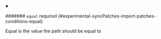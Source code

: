 
<details className="config-field" data-expandable="false" open>
<summary>

####### `equal` <span className="config-field-required" data-required="false">required</span> <span className="config-field-type"></span> <span className="config-field-default"></span> <span className="config-field-enum"></span> {#experimental-syncPatches-import-patches-conditions-equal}

Equal is the value the path should be equal to

</summary>



</details>
